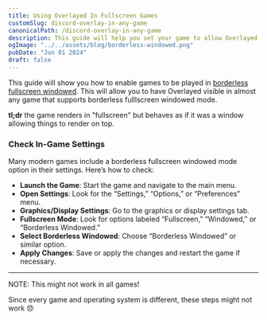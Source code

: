 ```yaml
---
title: Using Overlayed In Fullscreen Games
customSlug: discord-overlay-in-any-game
canonicalPath: /discord-overlay-in-any-game
description: This guide will help you set your game to allow Overlayed to still work
ogImage: "../../assets/blog/borderless-windowed.png"
pubDate: "Jun 01 2024"
draft: false
---
```


This guide will show you how to enable games to be played in <a href="https://www.pcgamingwiki.com/wiki/Glossary:Windowed#Borderless_fullscreen_windowed" target="_blank">borderless fullscreen windowed</a>. This will allow you to have Overlayed visible in almost any game that supports borderless fulllscreen windowed mode.

**tl;dr** the game renders in "fullscreen" but behaves as if it was a window allowing things to render on top.

### Check In-Game Settings

Many modern games include a borderless fullscreen windowed mode option in their settings. Here’s how to check:

- **Launch the Game**: Start the game and navigate to the main menu.
- **Open Settings**: Look for the “Settings,” “Options,” or “Preferences” menu.
- **Graphics/Display Settings**: Go to the graphics or display settings tab.
- **Fullscreen Mode**: Look for options labeled “Fullscreen,” “Windowed,” or “Borderless Windowed.”
- **Select Borderless Windowed**: Choose “Borderless Windowed” or similar option.
- **Apply Changes**: Save or apply the changes and restart the game if necessary.

---

<div
  class="bg-yellow-900 border border-yellow-500 text-white px-4"
  role="alert"
>
  <p class="font-bold h-3">NOTE: This might not work in all games!</p>
  <p class="text-sm">
    Since every game and operating system is different, these steps might not work 😞
  </p>
</div>
